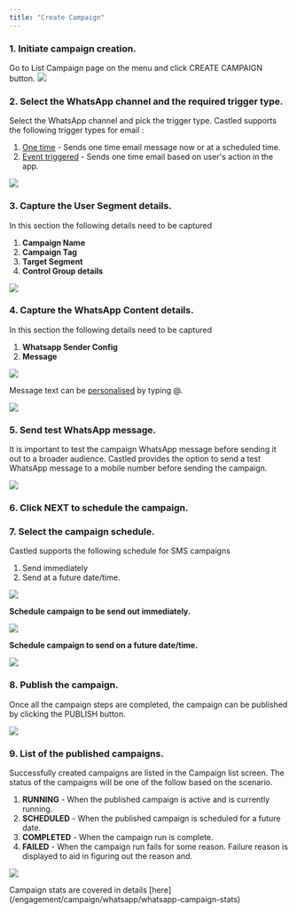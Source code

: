 ```yaml
---
title: "Create Campaign"
---
```


### 1. Initiate campaign creation.  

Go to List Campaign page on the menu and click CREATE CAMPAIGN button.
![](/images/email-campaign-1.png)

### 2. Select the WhatsApp channel and the required trigger type.

Select the WhatsApp channel and pick the trigger type. Castled supports the following trigger types for email :  
1. [One time]() - Sends one time email message now or at a scheduled time.
2. [Event triggered]() - Sends one time email based on user's action in the app.

![](/images/whatsapp-1.png)

### 3. Capture the User Segment details. 

In this section the following details need to be captured
1. **Campaign Name**
2. **Campaign Tag** 
3. **Target Segment** 
4. **Control Group details**

![](/images/SMS-8.png)

### 4. Capture the WhatsApp Content details.

In this section the following details need to be captured
1. **Whatsapp Sender Config**
2. **Message**

![](/images/SMS-3.png)

Message text can be [personalised](/engagement/personalisation/personalisation) by typing @.

![](/images/whatsapp-3.png)

### 5. Send test WhatsApp message.

It is important to test the campaign WhatsApp message before sending it out to a broader audience. Castled provides the option to send a test WhatsApp message to a mobile number before sending the campaign.  

![](/images/SMS-6.png)

### 6. Click NEXT to schedule the campaign.

### 7. Select the campaign schedule.

Castled supports the following schedule for SMS campaigns
1. Send immediately
2. Send at a future date/time.

![](/images/email-campaign-13.png)

**Schedule campaign to be send out immediately.**

![](/images/email-campaign-14.png)

**Schedule campaign to send on a future date/time.**

![](/images/email-campaign-15.png)

### 8. Publish the campaign.   

Once all the campaign steps are completed, the campaign can be published by clicking the PUBLISH button.

![](/images/email-campaign-16.png)

### 9. List of the published campaigns.  

Successfully created campaigns are listed in the Campaign list screen. The status of the campaigns will be one of the follow based on the scenario.
1. **RUNNING** - When the published campaign is active and is currently running.
2. **SCHEDULED** - When the published campaign is scheduled for a future date.
3. **COMPLETED** - When the campaign run is complete.
4. **FAILED** - When the campaign run fails for some reason. Failure reason is displayed to aid in figuring out the reason and.

![](/images/whatsapp-4.png)

<Note>
  Campaign stats are covered in details [here](/engagement/campaign/whatsapp/whatsapp-campaign-stats)
</Note>